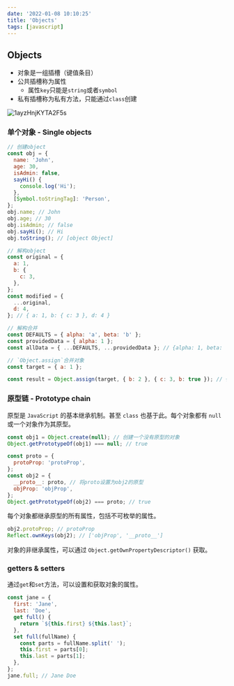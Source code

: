 ```yaml
---
date: '2022-01-08 10:10:25'
title: 'Objects'
tags: [javascript]
---
```


## Objects

- 对象是一组插槽（键值条目）
- 公共插槽称为属性
  - 属性`key`只能是`string`或者`symbol`
- 私有插槽称为私有方法，只能通过`class`创建

![1ayzHnjKYTA2F5s](https://s2.loli.net/2022/01/08/1ayzHnjKYTA2F5s.jpg)

### 单个对象 - Single objects

```javascript
// 创建object
const obj = {
  name: 'John',
  age: 30,
  isAdmin: false,
  sayHi() {
    console.log('Hi');
  },
  [Symbol.toStringTag]: 'Person',
};
obj.name; // John
obj.age; // 30
obj.isAdmin; // false
obj.sayHi(); // Hi
obj.toString(); // [object Object]

// 解构object
const original = {
  a: 1,
  b: {
    c: 3,
  },
};
const modified = {
  ...original,
  d: 4,
}; // { a: 1, b: { c: 3 }, d: 4 }

// 解构合并
const DEFAULTS = { alpha: 'a', beta: 'b' };
const providedData = { alpha: 1 };
const allData = { ...DEFAULTS, ...providedData }; // {alpha: 1, beta: 'b'}

// `Object.assign`合并对象
const target = { a: 1 };

const result = Object.assign(target, { b: 2 }, { c: 3, b: true }); // { a: 1, b: true, c: 3 }
```

### 原型链 - Prototype chain

原型是 `JavaScript` 的基本继承机制。甚至 `class` 也基于此。每个对象都有 `null` 或一个对象作为其原型。

```javascript
const obj1 = Object.create(null); // 创建一个没有原型的对象
Object.getPrototypeOf(obj1) === null; // true

const proto = {
  protoProp: 'protoProp',
};
const obj2 = {
  __proto__: proto, // 将proto设置为obj2的原型
  objProp: 'objProp',
};
Object.getPrototypeOf(obj2) === proto; // true
```

每个对象都继承原型的所有属性，包括不可枚举的属性。

```javascript
obj2.protoProp; // protoProp
Reflect.ownKeys(obj2); // ['objProp', '__proto__']
```

对象的非继承属性，可以通过 `Object.getOwnPropertyDescriptor()` 获取。

### getters & setters

通过`get`和`set`方法，可以设置和获取对象的属性。

```javascript
const jane = {
  first: 'Jane',
  last: 'Doe',
  get full() {
    return `${this.first} ${this.last}`;
  },
  set full(fullName) {
    const parts = fullName.split(' ');
    this.first = parts[0];
    this.last = parts[1];
  },
};
jane.full; // Jane Doe
```
